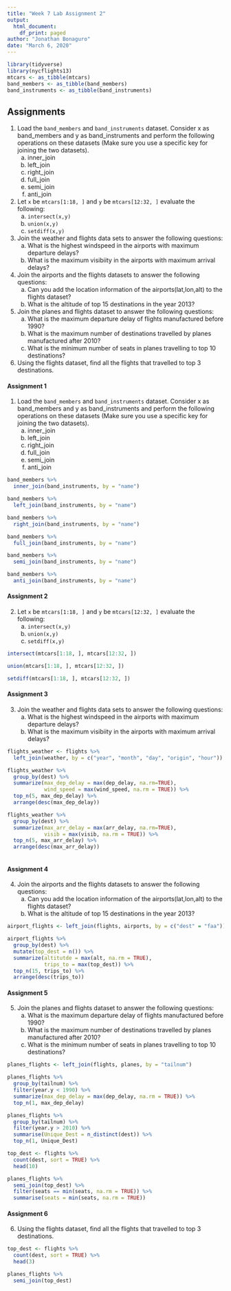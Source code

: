 ```yaml
---
title: "Week 7 Lab Assignment 2"
output: 
  html_document:
    df_print: paged
author: "Jonathan Bonaguro"
date: "March 6, 2020"
---
```


```r
library(tidyverse)
library(nycflights13)
mtcars <- as_tibble(mtcars)
band_members <- as_tibble(band_members)
band_instruments <- as_tibble(band_instruments)
```

## Assignments

1. Load the `band_members` and `band_instruments` dataset. Consider x as band_members and y as band_instruments and perform the following operations on these datasets (Make sure you use a specific key for joining the two datasets).
    a. inner_join
    b. left_join
    c. right_join
    d. full_join
    e. semi_join
    d. anti_join

2. Let `x` be `mtcars[1:18, ]` and `y` be `mtcars[12:32, ]` evaluate the following:
    a. `intersect(x,y)`
    b. `union(x,y)`
    c. `setdiff(x,y)`  

3. Join the weather and flights data sets to answer the following questions:
    a. What is the highest windspeed in the airports with maximum departure delays?
    b. What is the maximum visibiity in the airports with maximum arrival delays?

4. Join the airports and the flights datasets to answer the following questions:
    a. Can you add the location information of the airports(lat,lon,alt) to the flights dataset?
    b. What is the altitude of top 15 destinations in the year 2013?

5. Join the planes and flights dataset to answer the following questions:
    a. What is the maximum departure delay of flights manufactured before 1990?
    b. What is the maximum number of destinations travelled by planes manufactured after 2010?
    c. What is the minimum number of seats in planes travelling to top 10 destinations?

6. Using the flights dataset, find all the flights that travelled to top 3 destinations.

#### Assignment 1

1. Load the `band_members` and `band_instruments` dataset. Consider x as band_members and y as band_instruments and perform the following operations on these datasets (Make sure you use a specific key for joining the two datasets).
    a. inner_join
    b. left_join
    c. right_join
    d. full_join
    e. semi_join
    d. anti_join

```r
band_members %>% 
  inner_join(band_instruments, by = "name")

band_members %>% 
  left_join(band_instruments, by = "name")

band_members %>% 
  right_join(band_instruments, by = "name")

band_members %>% 
  full_join(band_instruments, by = "name")

band_members %>% 
  semi_join(band_instruments, by = "name")

band_members %>% 
  anti_join(band_instruments, by = "name")
```

#### Assignment 2

2. Let `x` be `mtcars[1:18, ]` and `y` be `mtcars[12:32, ]` evaluate the following:
    a. `intersect(x,y)`
    b. `union(x,y)`
    c. `setdiff(x,y)`  
    
```r
intersect(mtcars[1:18, ], mtcars[12:32, ])

union(mtcars[1:18, ], mtcars[12:32, ])

setdiff(mtcars[1:18, ], mtcars[12:32, ])
```

#### Assignment 3

3. Join the weather and flights data sets to answer the following questions:
    a. What is the highest windspeed in the airports with maximum departure delays?
    b. What is the maximum visibiity in the airports with maximum arrival delays?
    
```r
flights_weather <- flights %>%
  left_join(weather, by = c("year", "month", "day", "origin", "hour"))

flights_weather %>%
  group_by(dest) %>%
  summarize(max_dep_delay = max(dep_delay, na.rm=TRUE),
            wind_speed = max(wind_speed, na.rm = TRUE)) %>% 
  top_n(5, max_dep_delay) %>% 
  arrange(desc(max_dep_delay))

flights_weather %>%
  group_by(dest) %>%
  summarize(max_arr_delay = max(arr_delay, na.rm=TRUE),
            visib = max(visib, na.rm = TRUE)) %>% 
  top_n(5, max_arr_delay) %>% 
  arrange(desc(max_arr_delay))
  
```



#### Assignment 4

4. Join the airports and the flights datasets to answer the following questions:
    a. Can you add the location information of the airports(lat,lon,alt) to the flights dataset?
    b. What is the altitude of top 15 destinations in the year 2013?
    
```r
airport_flights <- left_join(flights, airports, by = c("dest" = "faa"))

airport_flights %>%
  group_by(dest) %>% 
  mutate(top_dest = n()) %>% 
  summarize(altitutde = max(alt, na.rm = TRUE),
            trips_to = max(top_dest)) %>% 
  top_n(15, trips_to) %>% 
  arrange(desc(trips_to))
```

#### Assignment 5

5. Join the planes and flights dataset to answer the following questions:
    a. What is the maximum departure delay of flights manufactured before 1990?
    b. What is the maximum number of destinations travelled by planes manufactured after 2010?
    c. What is the minimum number of seats in planes travelling to top 10 destinations?
    
```r
planes_flights <- left_join(flights, planes, by = "tailnum")

planes_flights %>% 
  group_by(tailnum) %>% 
  filter(year.y < 1990) %>% 
  summarize(max_dep_delay = max(dep_delay, na.rm = TRUE)) %>% 
  top_n(1, max_dep_delay)

planes_flights %>% 
  group_by(tailnum) %>%
  filter(year.y > 2010) %>% 
  summarise(Unique_Dest = n_distinct(dest)) %>% 
  top_n(1, Unique_Dest)

top_dest <- flights %>%
  count(dest, sort = TRUE) %>%
  head(10)

planes_flights %>%
  semi_join(top_dest) %>% 
  filter(seats == min(seats, na.rm = TRUE)) %>% 
  summarise(seats = min(seats, na.rm = TRUE))
```

#### Assignment 6

6. Using the flights dataset, find all the flights that travelled to top 3 destinations.

```r
top_dest <- flights %>%
  count(dest, sort = TRUE) %>%
  head(3)

planes_flights %>%
  semi_join(top_dest)
```


